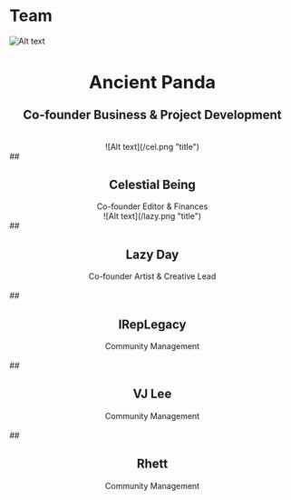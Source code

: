 # Team

![Alt text](/pan32.png "title")
## <center><h2>Ancient Panda</h2>Co-founder Business & Project Development</center>
<br/>
<center>![Alt text](/cel.png "title")</center>
## <center><h2>Celestial Being</h2>Co-founder Editor & Finances</center>
<center>![Alt text](/lazy.png "title")</center>
## <center><h2>Lazy Day</h2>Co-founder Artist & Creative Lead</center>
<br/>
## <center><h2>IRepLegacy</h2>Community Management</center>
<br/>
## <center><h2> VJ Lee </h2>Community Management</center>
<br/>
## <center><h2> Rhett </h2>Community Management</center>
